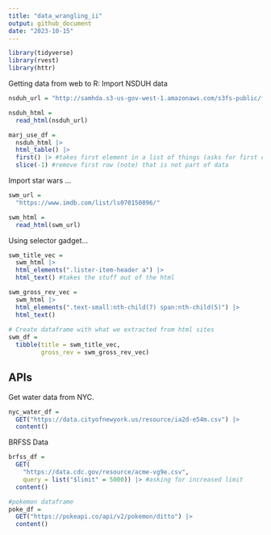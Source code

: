 ```yaml
---
title: "data_wrangling_ii"
output: github_document
date: "2023-10-15"
---
```


```r
library(tidyverse)
library(rvest)
library(httr)

```

Getting data from web to R:
Import NSDUH data
```r
nsduh_url = "http://samhda.s3-us-gov-west-1.amazonaws.com/s3fs-public/field-uploads/2k15StateFiles/NSDUHsaeShortTermCHG2015.htm"

nsduh_html = 
  read_html(nsduh_url)
```

```r
marj_use_df = 
  nsduh_html |> 
  html_table() |> 
  first() |> #takes first element in a list of things (asks for first of 15 tables)
  slice(-1) #remove first row (note) that is not part of data
```


Import star wars …
```r
swm_url = 
  "https://www.imdb.com/list/ls070150896/"

swm_html = 
  read_html(swm_url)
```

Using selector gadget...
```r
swm_title_vec = 
  swm_html |> 
  html_elements(".lister-item-header a") |> 
  html_text() #takes the stuff out of the html

swm_gross_rev_vec = 
  swm_html |> 
  html_elements(".text-small:nth-child(7) span:nth-child(5)") |> 
  html_text()
 
# Create dataframe with what we extracted from html sites
swm_df = 
  tibble(title = swm_title_vec,
         gross_rev = swm_gross_rev_vec)
```


## APIs
Get water data from NYC.
```r
nyc_water_df = 
  GET("https://data.cityofnewyork.us/resource/ia2d-e54m.csv") |> 
  content()
```


BRFSS Data
```r
brfss_df = 
  GET(
    "https://data.cdc.gov/resource/acme-vg9e.csv",
    query = list("$limit" = 5000)) |> #asking for increased limit
  content()
```



```r
#pokemon dataframe
poke_df = 
  GET("https://pokeapi.co/api/v2/pokemon/ditto") |> 
  content()
```



